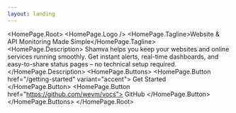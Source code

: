 ```yaml
---
layout: landing
---
```



<HomePage.Root>
  <HomePage.Logo />
  <HomePage.Tagline>Website & API Monitoring Made Simple</HomePage.Tagline>
  <HomePage.Description>
    Shamva helps you keep your websites and online services running smoothly.
    Get instant alerts, real-time dashboards, and easy-to-share status pages –
    no technical setup required.
  </HomePage.Description>
  <HomePage.Buttons>
    <HomePage.Button href="/getting-started" variant="accent">
      Get Started
    </HomePage.Button>
    <HomePage.Button href="https://github.com/wevm/vocs">
      GitHub
    </HomePage.Button>
  </HomePage.Buttons>
</HomePage.Root>
